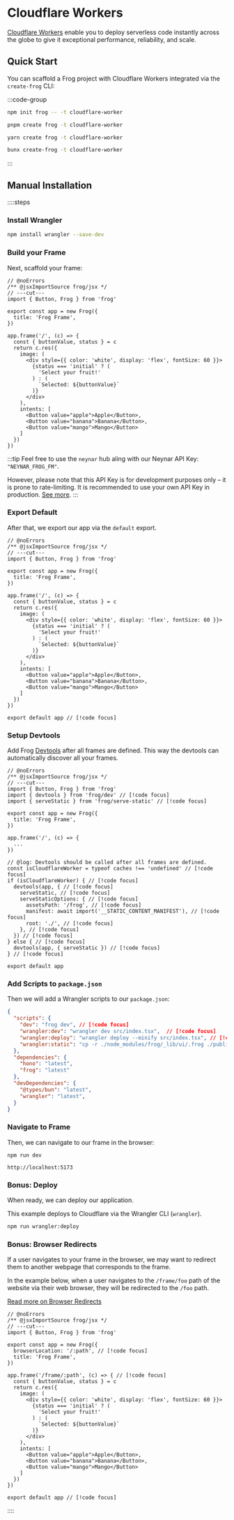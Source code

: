 # Cloudflare Workers

[Cloudflare Workers](https://workers.cloudflare.com/) enable you to deploy serverless code instantly across the globe to give it exceptional performance, reliability, and scale.

## Quick Start

You can scaffold a Frog project with Cloudflare Workers integrated via the `create-frog` CLI:

:::code-group

```bash [npm]
npm init frog -- -t cloudflare-worker
```

```bash [pnpm]
pnpm create frog -t cloudflare-worker
```

```bash [yarn]
yarn create frog -t cloudflare-worker
```

```bash [bun]
bunx create-frog -t cloudflare-worker
```

:::

## Manual Installation

::::steps

### Install Wrangler

```bash
npm install wrangler --save-dev
```

### Build your Frame

Next, scaffold your frame:

```tsx twoslash [src/index.tsx]
// @noErrors
/** @jsxImportSource frog/jsx */
// ---cut---
import { Button, Frog } from 'frog'

export const app = new Frog({
  title: 'Frog Frame',
})

app.frame('/', (c) => {
  const { buttonValue, status } = c
  return c.res({
    image: (
      <div style={{ color: 'white', display: 'flex', fontSize: 60 }}>
        {status === 'initial' ? (
          'Select your fruit!'
        ) : (
          `Selected: ${buttonValue}`
        )}
      </div>
    ),
    intents: [
      <Button value="apple">Apple</Button>,
      <Button value="banana">Banana</Button>,
      <Button value="mango">Mango</Button>
    ]
  })
})
```

:::tip
Feel free to use the `neynar` hub aling with our Neynar API Key: `"NEYNAR_FROG_FM"`.

However, please note that this API Key is for development purposes only – it is prone to rate-limiting.
It is recommended to use your own API Key in production. [See more](https://neynar.com/#get-started).
:::

### Export Default

After that, we export our app via the `default` export.

```tsx twoslash  [src/index.tsx]
// @noErrors
/** @jsxImportSource frog/jsx */
// ---cut---
import { Button, Frog } from 'frog'

export const app = new Frog({
  title: 'Frog Frame',
})

app.frame('/', (c) => {
  const { buttonValue, status } = c
  return c.res({
    image: (
      <div style={{ color: 'white', display: 'flex', fontSize: 60 }}>
        {status === 'initial' ? (
          'Select your fruit!'
        ) : (
          `Selected: ${buttonValue}`
        )}
      </div>
    ),
    intents: [
      <Button value="apple">Apple</Button>,
      <Button value="banana">Banana</Button>,
      <Button value="mango">Mango</Button>
    ]
  })
})

export default app // [!code focus]
```

### Setup Devtools

Add Frog [Devtools](/concepts/devtools) after all frames are defined. This way the devtools can automatically discover all your frames.

```tsx twoslash [src/index.tsx]
// @noErrors
/** @jsxImportSource frog/jsx */
// ---cut---
import { Button, Frog } from 'frog'
import { devtools } from 'frog/dev' // [!code focus]
import { serveStatic } from 'frog/serve-static' // [!code focus]

export const app = new Frog({
  title: 'Frog Frame',
})

app.frame('/', (c) => {
  ...
})

// @log: Devtools should be called after all frames are defined.
const isCloudflareWorker = typeof caches !== 'undefined' // [!code focus]
if (isCloudflareWorker) { // [!code focus]
  devtools(app, { // [!code focus]
    serveStatic, // [!code focus]
    serveStaticOptions: { // [!code focus]
      assetsPath: '/frog', // [!code focus]
      manifest: await import('__STATIC_CONTENT_MANIFEST'), // [!code focus]
      root: './', // [!code focus]
    }, // [!code focus]
  }) // [!code focus]
} else { // [!code focus]
  devtools(app, { serveStatic }) // [!code focus]
} // [!code focus]

export default app
```

### Add Scripts to `package.json`

Then we will add a Wrangler scripts to our `package.json`:

```json
{
  "scripts": {
    "dev": "frog dev", // [!code focus]
    "wrangler:dev": "wrangler dev src/index.tsx",  // [!code focus]
    "wrangler:deploy": "wrangler deploy --minify src/index.tsx", // [!code focus]
    "wrangler:static": "cp -r ./node_modules/frog/_lib/ui/.frog ./public/frog" // [!code focus]
  },
  "dependencies": {
    "hono": "latest",
    "frog": "latest"
  },
  "devDependencies": {
    "@types/bun": "latest",
    "wrangler": "latest",
  }
}
```

### Navigate to Frame

Then, we can navigate to our frame in the browser:

`npm run dev`

`http://localhost:5173`

### Bonus: Deploy

When ready, we can deploy our application.

This example deploys to Cloudflare via the Wrangler CLI (`wrangler`).

```bash
npm run wrangler:deploy
```

### Bonus: Browser Redirects

If a user navigates to your frame in the browser, we may want to redirect them 
to another webpage that corresponds to the frame.

In the example below, when a user navigates to the `/frame/foo` path of the website via their web browser, 
they will be redirected to the `/foo` path.

[Read more on Browser Redirects](/concepts/browser-redirects)

```tsx twoslash  [src/index.tsx]
// @noErrors
/** @jsxImportSource frog/jsx */
// ---cut---
import { Button, Frog } from 'frog'

export const app = new Frog({
  browserLocation: '/:path', // [!code focus]
  title: 'Frog Frame',
})

app.frame('/frame/:path', (c) => { // [!code focus]
  const { buttonValue, status } = c
  return c.res({
    image: (
      <div style={{ color: 'white', display: 'flex', fontSize: 60 }}>
        {status === 'initial' ? (
          'Select your fruit!'
        ) : (
          `Selected: ${buttonValue}`
        )}
      </div>
    ),
    intents: [
      <Button value="apple">Apple</Button>,
      <Button value="banana">Banana</Button>,
      <Button value="mango">Mango</Button>
    ]
  })
})

export default app // [!code focus]
```

::::
